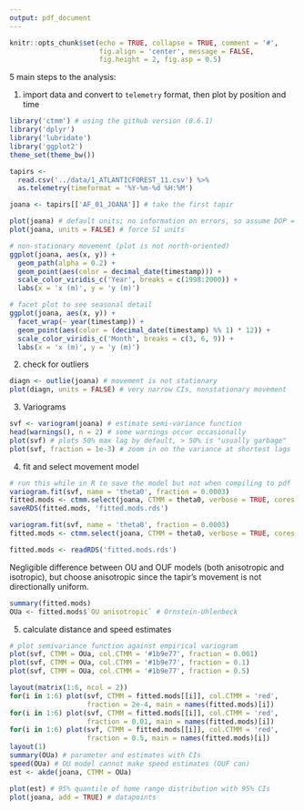 ```yaml
---
output: pdf_document
---
```


```r
knitr::opts_chunk$set(echo = TRUE, collapse = TRUE, comment = '#',
                      fig.align = 'center', message = FALSE,
                      fig.height = 2, fig.asp = 0.5)
```

5 main steps to the analysis:

1. import data and convert to `telemetry` format, then plot by position and time

```r
library('ctmm') # using the github version (0.6.1)
library('dplyr')
library('lubridate')
library('ggplot2')
theme_set(theme_bw())

tapirs <-
  read.csv('../data/1_ATLANTICFOREST_11.csv') %>%
  as.telemetry(timeformat = '%Y-%m-%d %H:%M')

joana <- tapirs[['AF_01_JOANA']] # take the first tapir

plot(joana) # default units; no information on errors, so assume DOP = 1
plot(joana, units = FALSE) # force SI units
```

```r
# non-stationary movement (plot is not north-oriented)
ggplot(joana, aes(x, y)) +
  geom_path(alpha = 0.2) +
  geom_point(aes(color = decimal_date(timestamp))) +
  scale_color_viridis_c('Year', breaks = c(1998:2000)) +
  labs(x = 'x (m)', y = 'y (m)')

# facet plot to see seasonal detail
ggplot(joana, aes(x, y)) +
  facet_wrap(~ year(timestamp)) +
  geom_point(aes(color = (decimal_date(timestamp) %% 1) * 12)) +
  scale_color_viridis_c('Month', breaks = c(3, 6, 9)) +
  labs(x = 'x (m)', y = 'y (m)')
```

\newpage

2. check for outliers

```r
diagn <- outlie(joana) # movement is not stationary
plot(diagn, units = FALSE) # very narrow CIs, nonstationary movement
```

\newpage

3. Variograms

```r
svf <- variogram(joana) # estimate semi-variance function
head(warnings(), n = 2) # some warnings occur occasionally
plot(svf) # plots 50% max lag by default, > 50% is "usually garbage"
plot(svf, fraction = 1e-3) # zoom in on the variance at shortest lags
```

\newpage

4. fit and select movement model

```r
# run this while in R to save the model but not when compiling to pdf
variogram.fit(svf, name = 'theta0', fraction = 0.0003)
fitted.mods <- ctmm.select(joana, CTMM = theta0, verbose = TRUE, cores = 0)
saveRDS(fitted.mods, 'fitted.mods.rds')
```

```r
variogram.fit(svf, name = 'theta0', fraction = 0.0003)
fitted.mods <- ctmm.select(joana, CTMM = theta0, verbose = TRUE, cores = 0)
```

```r
fitted.mods <- readRDS('fitted.mods.rds')
```

Negligible difference between OU and OUF models (both anisotropic and isotropic), but choose anisotropic since the tapir's movement is not directionally uniform.

```r
summary(fitted.mods)
OUa <- fitted.mods$`OU anisotropic` # Ornstein-Uhlenbeck
```

5. calculate distance and speed estimates 

```r
# plot semivariance function against empirical variogram
plot(svf, CTMM = OUa, col.CTMM = '#1b9e77', fraction = 0.001)
plot(svf, CTMM = OUa, col.CTMM = '#1b9e77', fraction = 0.1)
plot(svf, CTMM = OUa, col.CTMM = '#1b9e77', fraction = 0.5)
```

\newpage

```r
layout(matrix(1:6, ncol = 2))
for(i in 1:6) plot(svf, CTMM = fitted.mods[[i]], col.CTMM = 'red',
                   fraction = 2e-4, main = names(fitted.mods)[i])
for(i in 1:6) plot(svf, CTMM = fitted.mods[[i]], col.CTMM = 'red',
                   fraction = 0.01, main = names(fitted.mods)[i])
for(i in 1:6) plot(svf, CTMM = fitted.mods[[i]], col.CTMM = 'red',
                   fraction = 0.5, main = names(fitted.mods)[i])
layout(1)
summary(OUa) # parameter and estimates with CIs
speed(OUa) # OU model cannot make speed estimates (OUF can)
est <- akde(joana, CTMM = OUa)

plot(est) # 95% quantile of home range distribution with 95% CIs
plot(joana, add = TRUE) # datapoints
```

